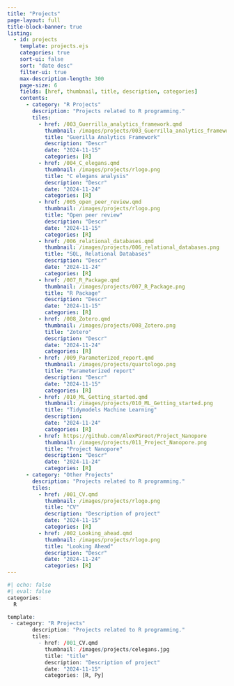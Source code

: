 ```yaml
---
title: "Projects"
page-layout: full
title-block-banner: true
listing:
  - id: projects
    template: projects.ejs
    categories: true
    sort-ui: false
    sort: "date desc"
    filter-ui: true
    max-description-length: 300
    page-size: 6
    fields: [href, thumbnail, title, description, categories]
    contents:
      - category: "R Projects"
        description: "Projects related to R programming."
        tiles:
          - href: /003_Guerrilla_analytics_framework.qmd
            thumbnail: /images/projects/003_Guerrilla_analytics_framework.png
            title: "Guerilla Analytics Framework"
            description: "Descr"
            date: "2024-11-15"
            categories: [R]
          - href: /004_C_elegans.qmd
            thumbnail: /images/projects/rlogo.png
            title: "C elegans analysis"
            description: "Descr"
            date: "2024-11-24"
            categories: [R]
          - href: /005_open_peer_review.qmd
            thumbnail: /images/projects/rlogo.png
            title: "Open peer review"
            description: "Descr"
            date: "2024-11-15"
            categories: [R]
          - href: /006_relational_databases.qmd
            thumbnail: /images/projects/006_relational_databases.png
            title: "SQL, Relational Databases"
            description: "Descr"
            date: "2024-11-24"
            categories: [R]
          - href: /007_R_Package.qmd
            thumbnail: /images/projects/007_R_Package.png
            title: "R Package"
            description: "Descr"
            date: "2024-11-15"
            categories: [R]
          - href: /008_Zotero.qmd
            thumbnail: /images/projects/008_Zotero.png
            title: "Zotero"
            description: "Descr"
            date: "2024-11-24"
            categories: [R]
          - href: /009_Parameterized_report.qmd
            thumbnail: /images/projects/quartologo.png
            title: "Parameterized report"
            description: "Descr"
            date: "2024-11-15"
            categories: [R]
          - href: /010_ML_Getting_started.qmd
            thumbnail: /images/projects/010_ML_Getting_started.png
            title: "Tidymodels Machine Learning"
            description:
            date: "2024-11-24"
            categories: [R]
          - href: https://github.com/AlexPGroot/Project_Nanopore
            thumbnail: /images/projects/011_Project_Nanopore.png
            title: "Project Nanopore"
            description: "Descr"
            date: "2024-11-24"
            categories: [R]
      - category: "Other Projects"
        description: "Projects related to R programming."
        tiles:
          - href: /001_CV.qmd
            thumbnail: /images/projects/rlogo.png
            title: "CV"
            description: "Description of project"
            date: "2024-11-15"
            categories: [R]
          - href: /002_Looking_ahead.qmd
            thumbnail: /images/projects/rlogo.png
            title: "Looking Ahead"
            description: "Descr"
            date: "2024-11-24"
            categories: [R]
---
```


```r
#| echo: false
#| eval: false
categories:
  R

template:
 - category: "R Projects"
        description: "Projects related to R programming."
        tiles:
          - href: /001_CV.qmd
            thumbnail: /images/projects/celegans.jpg
            title: "title"
            description: "Description of project"
            date: "2024-11-15"
            categories: [R, Py]
```